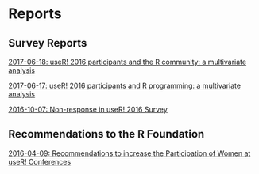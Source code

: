 # Reports

## Survey Reports

[2017-06-18: useR! 2016 participants and the R community: a multivariate analysis](MCA_community_useR2016_survey)

[2017-06-17: useR! 2016 participants and R programming: a multivariate analysis](MCA_programming_useR2016_survey)

[2016-10-07: Non-response in useR! 2016 Survey](nonresponse_useR2016_survey)

## Recommendations to the R Foundation

[2016-04-09: Recommendations to increase the Participation of Women at useR! Conferences](recommendations_user)

